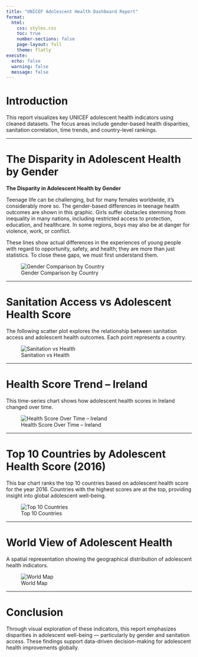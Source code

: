 ```yaml
---
title: "UNICEF Adolescent Health Dashboard Report"
format:
  html:
    css: styles.css
    toc: true
    number-sections: false
    page-layout: full
    theme: flatly
execute:
  echo: false
  warning: false
  message: false
---
```


# Introduction

This report visualizes key UNICEF adolescent health indicators using cleaned datasets. The focus areas include gender-based health disparities, sanitation correlation, time trends, and country-level rankings.

---

# The Disparity in Adolescent Health by Gender

**The Disparity in Adolescent Health by Gender**

Teenage life can be challenging, but for many females worldwide, it’s considerably more so. The gender-based differences in teenage health outcomes are shown in this graphic. Girls suffer obstacles stemming from inequality in many nations, including restricted access to protection, education, and healthcare. In some regions, boys may also be at danger for violence, work, or conflict.

These lines show actual differences in the experiences of young people with regard to opportunity, safety, and health; they are more than just statistics. To close these gaps, we must first understand them.

![Gender Comparison by Country](figures/bar_chart.png)

---

# Sanitation Access vs Adolescent Health Score

The following scatter plot explores the relationship between sanitation access and adolescent health outcomes. Each point represents a country.

![Sanitation vs Health](figures/scatterplot_linear_reg_line.png)

---

# Health Score Trend – Ireland

This time-series chart shows how adolescent health scores in Ireland changed over time.

![Health Score Over Time – Ireland](figures/line_chart.png)

---

# Top 10 Countries by Adolescent Health Score (2016)

This bar chart ranks the top 10 countries based on adolescent health score for the year 2016. Countries with the highest scores are at the top, providing insight into global adolescent well-being.

![Top 10 Countries](figures/bar_chart.png)

---

# World View of Adolescent Health

A spatial representation showing the geographical distribution of adolescent health indicators.

![World Map](figures/world_map.png)

---

# Conclusion

Through visual exploration of these indicators, this report emphasizes disparities in adolescent well-being — particularly by gender and sanitation access. These findings support data-driven decision-making for adolescent health improvements globally.
